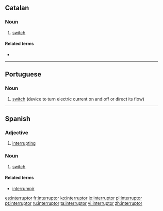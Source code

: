 ==Catalan==
===Noun===
{{ca-noun|m}}

# [[switch]]

====Related terms====
* {{l|ca|interrompre}}

----
==Portuguese==
{{wikipedia|lang=pt}}

===Noun===
{{infl|pt|noun|g=m}}

# [[switch]] (device to turn electric current on and off or direct its flow)

{{tbot entry|Portuguese|switch|2008|May|pt}}

----

==Spanish==

===Adjective===
{{es-adj|f=interruptora|mpl=interruptores|fpl=interruptoras}}

# [[interrupting]]

===Noun===
{{es-noun-m|pl=interruptores}}

# [[switch]].

====Related terms====
* [[interrumpir]]

[[es:interruptor]]
[[fr:interruptor]]
[[ko:interruptor]]
[[io:interruptor]]
[[pl:interruptor]]
[[pt:interruptor]]
[[ru:interruptor]]
[[ta:interruptor]]
[[vi:interruptor]]
[[zh:interruptor]]